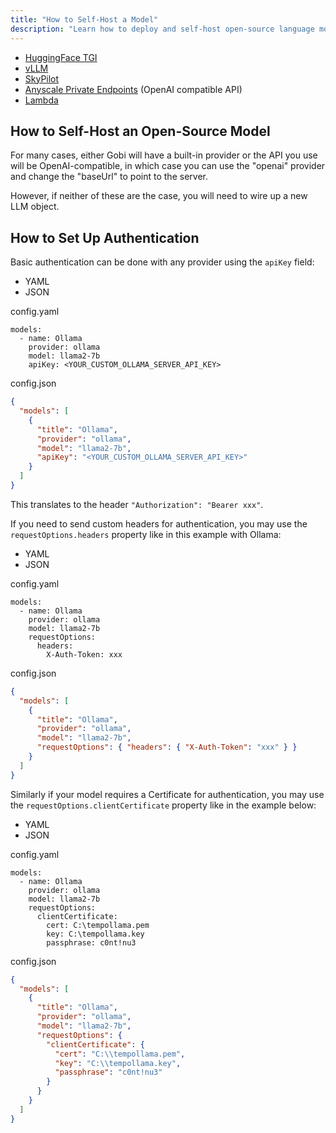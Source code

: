 ```yaml
---
title: "How to Self-Host a Model"
description: "Learn how to deploy and self-host open-source language models using HuggingFace TGI, vLLM, SkyPilot, Anyscale Private Endpoints, or Lambda for use with Gobi"
---
```


- [HuggingFace TGI](https://github.com/gourmand/gobi/deploy-os-code-llm#tgi)
- [vLLM](https://github.com/gourmand/gobi/deploy-os-code-llm#vllm)
- [SkyPilot](https://github.com/gourmand/gobi/deploy-os-code-llm#skypilot)
- [Anyscale Private Endpoints](https://github.com/gourmand/gobi/deploy-os-code-llm#anyscale-private-endpoints) (OpenAI compatible API)
- [Lambda](https://github.com/gourmand/gobi/deploy-os-code-llm#lambda)

## How to Self-Host an Open-Source Model

For many cases, either Gobi will have a built-in provider or the API you use will be OpenAI-compatible, in which case you can use the "openai" provider and change the "baseUrl" to point to the server.

However, if neither of these are the case, you will need to wire up a new LLM object.

## How to Set Up Authentication

Basic authentication can be done with any provider using the `apiKey` field:

- YAML
- JSON

config.yaml

```
models:
  - name: Ollama
    provider: ollama
    model: llama2-7b
    apiKey: <YOUR_CUSTOM_OLLAMA_SERVER_API_KEY>
```

config.json

```json
{
  "models": [
    {
      "title": "Ollama",
      "provider": "ollama",
      "model": "llama2-7b",
      "apiKey": "<YOUR_CUSTOM_OLLAMA_SERVER_API_KEY>"
    }
  ]
}
```

This translates to the header `"Authorization": "Bearer xxx"`.

If you need to send custom headers for authentication, you may use the `requestOptions.headers` property like in this example with Ollama:

- YAML
- JSON

config.yaml

```
models:
  - name: Ollama
    provider: ollama
    model: llama2-7b
    requestOptions:
      headers:
        X-Auth-Token: xxx
```

config.json

```json
{
  "models": [
    {
      "title": "Ollama",
      "provider": "ollama",
      "model": "llama2-7b",
      "requestOptions": { "headers": { "X-Auth-Token": "xxx" } }
    }
  ]
}
```

Similarly if your model requires a Certificate for authentication, you may use the `requestOptions.clientCertificate` property like in the example below:

- YAML
- JSON

config.yaml

```
models:
  - name: Ollama
    provider: ollama
    model: llama2-7b
    requestOptions:
      clientCertificate:
        cert: C:\tempollama.pem
        key: C:\tempollama.key
        passphrase: c0nt!nu3
```

config.json

```json
{
  "models": [
    {
      "title": "Ollama",
      "provider": "ollama",
      "model": "llama2-7b",
      "requestOptions": {
        "clientCertificate": {
          "cert": "C:\\tempollama.pem",
          "key": "C:\\tempollama.key",
          "passphrase": "c0nt!nu3"
        }
      }
    }
  ]
}
```
